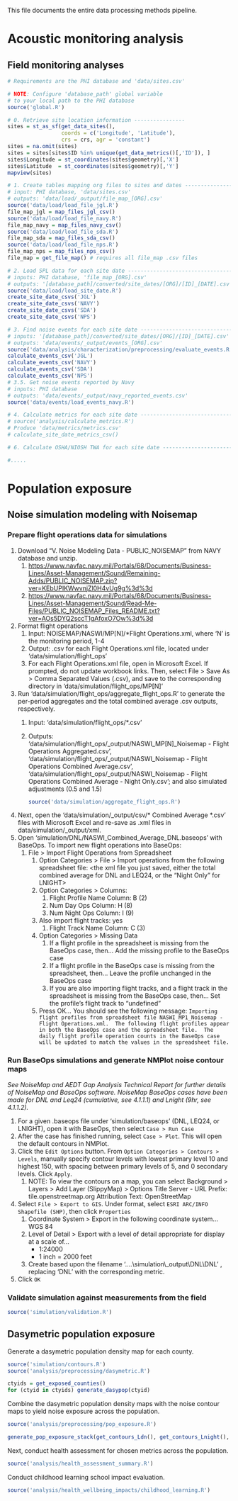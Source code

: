 This file documents the entire data processing methods pipeline.

# Acoustic monitoring analysis

## Field monitoring analyses

```r
# Requirements are the PHI database and 'data/sites.csv'

# NOTE: Configure 'database_path' global variable
# to your local path to the PHI database
source('global.R')

# 0. Retrieve site location information ----------------
sites = st_as_sf(get_data_sites(),
                 coords = c('Longitude', 'Latitude'), 
                 crs = crs, agr = 'constant')
sites = na.omit(sites)
sites = sites[sites$ID %in% unique(get_data_metrics()[,'ID']), ]
sites$Longitude = st_coordinates(sites$geometry)[,'X']
sites$Latitude  = st_coordinates(sites$geometry)[,'Y']
mapview(sites)

# 1. Create tables mapping org files to sites and dates ------------------------
# input: PHI database, 'data/sites.csv'
# outputs: 'data/load/_output/file_map_[ORG].csv'
source('data/load/load_file_jgl.R')
file_map_jgl = map_files_jgl_csv()
source('data/load/load_file_navy.R')
file_map_navy = map_files_navy_csv()
source('data/load/load_file_sda.R')
file_map_sda = map_files_sda_csv()
source('data/load/load_file_nps.R')
file_map_nps = map_files_nps_csv()
file_map = get_file_map() # requires all file_map .csv files

# 2. Load SPL data for each site date ------------------------------------------
# inputs: PHI database, 'file_map_[ORG].csv'
# outputs: '[database_path]/converted/site_dates/[ORG]/[ID]_[DATE].csv'
source('data/load/load_site_date.R')
create_site_date_csvs('JGL')
create_site_date_csvs('NAVY')
create_site_date_csvs('SDA')
create_site_date_csvs('NPS')

# 3. Find noise events for each site date --------------------------------------
# inputs: '[database_path]/converted/site_dates/[ORG]/[ID]_[DATE].csv'
# outputs: 'data/events/_output/events_[ORG].csv'
source('data/analysis/characterization/preprocessing/evaluate_events.R')
calculate_events_csv('JGL')
calculate_events_csv('NAVY')
calculate_events_csv('SDA')
calculate_events_csv('NPS')
# 3.5. Get noise events reported by Navy
# inputs: PHI database
# outputs: 'data/events/_output/navy_reported_events.csv'
source('data/events/load_events_navy.R')

# 4. Calculate metrics for each site date --------------------------------------
# source('analysis/calculate_metrics.R')
# Produce 'data/metrics/metrics.csv'
# calculate_site_date_metrics_csv()

# 6. Calculate OSHA/NIOSH TWA for each site date -------------------------------

#.....
```

# Population exposure

## Noise simulation modeling with Noisemap

### Prepare flight operations data for simulations

1.  Download "V. Noise Modeling Data - PUBLIC_NOISEMAP" from NAVY database and unzip.
    1.  <https://www.navfac.navy.mil/Portals/68/Documents/Business-Lines/Asset-Management/Sound/Remaining-Adds/PUBLIC_NOISEMAP.zip?ver=KEbUPIKWwvnjZl0H4vUg9g%3d%3d>
    2.  <https://www.navfac.navy.mil/Portals/68/Documents/Business-Lines/Asset-Management/Sound/Read-Me-Files/PUBLIC_NOISEMAP_Files_README.txt?ver=AOs5DYQ2sccT1gAfoxO7Ow%3d%3d>
2.  Format flight operations
    1.  Input: NOISEMAP/NASWI/MP[N]/\*Flight Operations.xml, where 'N' is the monitoring period, 1-4
    2.  Output: .csv for each Flight Operations.xml file, located under 'data/simulation/flight_ops'
    3.  For each Flight Operations.xml file, open in Microsoft Excel. If prompted, do not update workbook links. Then, select File \> Save As \> Comma Separated Values (.csv), and save to the corresponding directory in 'data/simulation/flight_ops/MP[N]'
3.  Run 'data/simulation/flight_ops/aggregate_flight_ops.R' to generate the per-period aggregates and the total combined average .csv outputs, respectively.
    1.  Input: 'data/simulation/flight_ops/\*.csv'

    2.  Outputs: 'data/simulation/flight_ops/\_output/NASWI_MP[N]\_Noisemap - Flight Operations Aggregated.csv', 'data/simulation/flight_ops/\_output/NASWI_Noisemap - Flight Operations Combined Average.csv', 'data/simulation/flight_ops/\_output/NASWI_Noisemap - Flight Operations Combined Average - Night Only.csv'; and also simulated adjustments (0.5 and 1.5)

        ```r
        source('data/simulation/aggregate_flight_ops.R')
        ```
4.  Next, open the 'data/simulation/\_output/csv/\* Combined Average \*.csv' files with Microsoft Excel and re-save as .xml files in data/simulation/\_output/xml.
5.  Open 'simulation/DNL/NASWI_Combined_Average_DNL.baseops' with BaseOps. To import new flight operations into BaseOps:
    1.  File \> Import Flight Operations from Spreadsheet
        1.  Option Categories \> File \> Import operations from the following spreadsheet file: \<the xml file you just saved, either the total combined average for DNL and LEQ24, or the "Night Only" for LNIGHT\>
        2.  Option Categories \> Columns:
            1.  Flight Profile Name Column: B (2)
            2.  Num Day Ops Column: H (8)
            3.  Num Night Ops Column: I (9)
        3.  Also import flight tracks: yes
            1.  Flight Track Name Column: C (3)
        4.  Option Categories \> Missing Data
            1.  If a flight profile in the spreadsheet is missing from the BaseOps case, then... Add the missing profile to the BaseOps case
            2.  If a flight profile in the BaseOps case is missing from the spreadsheet, then... Leave the profile unchanged in the BaseOps case
            3.  If you are also importing flight tracks, and a flight track in the spreadsheet is missing from the BaseOps case, then... Set the profile's flight track to "undefined"
        5.  Press OK... You should see the following message: `Importing flight profiles from spreadsheet file NASWI_MP1_Noisemap - Flight Operations.xml.  The following flight profiles appear in both the BaseOps case and the spreadsheet file.  The daily flight profile operation counts in the BaseOps case will be updated to match the values in the spreadsheet file.`

### Run BaseOps simulations and generate NMPlot noise contour maps

*See NoiseMap and AEDT Gap Analysis Technical Report for further details of NoiseMap and BaseOps software. NoiseMap BaseOps cases have been made for DNL and Leq24 (cumulative, see 4.1.1.1) and Lnight (9hr, see 4.1.1.2).*

1.  For a given .baseops file under 'simulation/baseops' (DNL, LEQ24, or LNIGHT), open it with BaseOps, then select `Case > Run Case`
2.  After the case has finished running, select `Case > Plot`. This will open the default contours in NMPlot.
3.  Click the `Edit Options` button. From `Option Categories > Contours > Levels`, manually specify contour levels with lowest primary level 10 and highest 150, with spacing between primary levels of 5, and 0 secondary levels. Click `Apply`.
    1.  NOTE: To view the contours on a map, you can select Background \> Layers \> Add Layer (SlippyMap) \> Options Title Server - URL Prefix: tile.openstreetmap.org Attribution Text: OpenStreetMap
4.  Select `File > Export to GIS`. Under format, select `ESRI ARC/INFO Shapefile (SHP)`, then click `Properties`
    1.  Coordinate System \> Export in the following coordinate system... WGS 84
    2.  Level of Detail \> Export with a level of detail appropriate for display at a scale of...
        -   1:24000
        -   1 inch = 2000 feet
    3.  Create based upon the filename '....\\simulation\\\_output\\DNL\\DNL' , replacing 'DNL' with the corresponding metric.
5.  Click `OK`

### Validate simulation against measurements from the field

```r
source('simulation/validation.R')
```

## Dasymetric population exposure

Generate a dasymetric population density map for each county.

```r
source('simulation/contours.R')
source('analysis/preprocessing/dasymetric.R')

ctyids = get_exposed_counties()
for (ctyid in ctyids) generate_dasypop(ctyid)
```

Combine the dasymetric population density maps with the noise contour maps to yield noise exposure across the population.

```r
source('analysis/preprocessing/pop_exposure.R')

generate_pop_exposure_stack(get_contours_Ldn(), get_contours_Lnight(), get_contours_Leq24())
```

Next, conduct health assessment for chosen metrics across the population.

```r
source('analysis/health_assessment_summary.R')
```

Conduct childhood learning school impact evaluation.

```r
source('analysis/health_wellbeing_impacts/childhood_learning.R')
```
